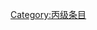 {{catmore1|[[Wikipedia:节日专题|Wikipedia:节日专题]]}}
{{Articles by Quality|topic=节日|project=节日|format=TOC}}
{{emptycat}}

[[Category:丙级条目|Category:丙级条目]]